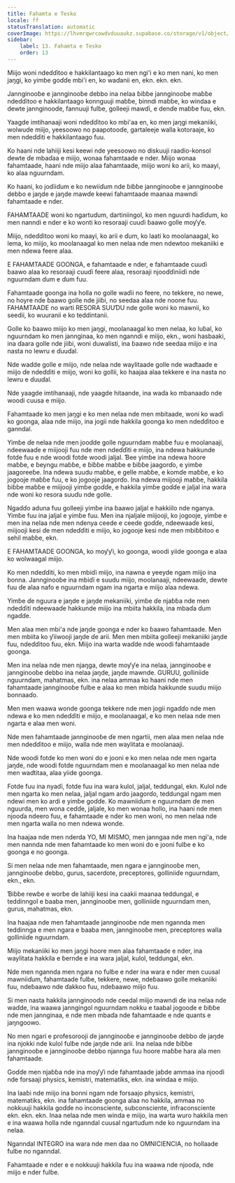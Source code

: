 ```yaml
---
title: Fahamta e Tesko
locale: ff
statusTranslation: automatic
coverImage: https://lhvmrqwrcowdvduuaukz.supabase.co/storage/v1/object/public/strapi-uploads/small_cover-educacion-fundamental.webp-2d51a7828a2b1309555be27f7e2a61a0.webp
sidebar:
    label: 13. Fahamta e Tesko
    order: 13
---
```

Miijo woni ndeɗɗitoo e hakkilantaago ko men ngi'i e ko men nani, ko men jaŋgi, ko yimɓe goɗɗe mbi'i en, ko waɗanii en, ekn. ekn. ekn.

Jannginooɓe e jannginooɓe debbo ina nelaa ɓiɓɓe jannginooɓe maɓɓe ndeɗɗitoo e hakkilantaago konnguuji maɓɓe, binndi maɓɓe, ko windaa e dewte jannginooɗe, fannuuji fulɓe, golleeji mawɗi, e denɗe maɓɓe fuu, ekn.

Yaagde imtihanaaji woni ndeɗɗitoo ko mbi'aa en, ko men jaŋgi mekaniiki, wolwude miijo, yeesoowo no paapotooɗe, gartaleeje walla kotoraaje, ko men ndeɗɗiti e hakkilantaago fuu.

Ko haani nde lahiiji kesi keewi nde yeesoowo no diskuuji raadio-konsol dewte ɗe mbaɗaa e miijo, wonaa fahamtaade e nder. Miijo wonaa fahamtaade, haani nde miijo alaa fahamtaade, miijo woni ko arii, ko maayi, ko alaa nguurndam.

Ko haani, ko joɗiiɗum e ko newiiɗum nde ɓiɓɓe jannginooɓe e jannginooɓe debbo e jaŋde e jaŋde mawɗe keewi fahamtaade maanaa mawndi fahamtaade e nder.

FAHAMTAADE woni ko ngartuɗum, dartiniingol, ko men nguurdi haɗiɗum, ko men nanndi e nder e ko wonti ko resoraaji cuuɗi ɓaawo golle moƴƴe.

Miijo, ndeɗɗitoo woni ko maayi, ko arii e ɗum, ko laati ko moolanaagal, ko lema, ko miijo, ko moolanaagal ko men nelaa nde men ndewtoo mekaniiki e men ndewa feere alaa.

E FAHAMTAADE GOONGA, e fahamtaade e nder, e fahamtaade cuuɗi ɓaawo alaa ko resoraaji cuuɗi feere alaa, resoraaji njooɗɗiniiɗi nde nguurndam ɗum e ɗum fuu.

Fahamtaade goonga ina holla no golle waɗii no feere, no tekkere, no newe, no hoyre nde ɓaawo golle nde jiiɓi, no seedaa alaa nde noone fuu. FAHAMTAADE no warti RESORA SUUƊU nde golle woni ko mawnii, ko seedii, ko wuuranii e ko teddintanii.

Golle ko ɓaawo miijo ko men jaŋgi, moolanaagal ko men nelaa, ko luɓal, ko nguurndam ko men jannginaa, ko men nganndi e miijo, ekn., woni hasbaaki, ina ɗaara golle nde jiiɓi, woni duwalisti, ina ɓaawo nde seedaa miijo e ina nasta no lewru e ɗuuɗal.

Nde waɗde golle e miijo, nde nelaa nde waylitaade golle nde waɗtaade e miijo ɗe ndeɗɗiti e miijo, woni ko gollii, ko haajaa alaa tekkere e ina nasta no lewru e ɗuuɗal.

Nde yaagde imtihanaaji, nde yaagde hitaande, ina waɗa ko mbanaaɗo nde woodi cuusa e miijo.

Fahamtaade ko men jaŋgi e ko men nelaa nde men mbitaade, woni ko waɗi ko goonga, alaa nde miijo, ina jogii nde hakkila goonga ko men ndeɗɗitoo e ganndal.

Yimɓe ɗe nelaa nde men jooɗde golle nguurndam maɓɓe fuu e moolanaaji, ndeewaaɗe e miijooji fuu nde men ndeɗɗiti e miijo, ina ndewa hakkunde fotde fuu e nde woodi fotde woodi jaljal. Ɓee yimɓe ina ndewa hoore maɓɓe, e ɓeyngu maɓɓe, e ɓiɓɓe maɓɓe e ɓiɓɓe jaagorɗo, e yimɓe jaagoreeɓe. Ina ndewa suudu maɓɓe, e gelle maɓɓe, e komɗe maɓɓe, e ko jogooje maɓɓe fuu, e ko jogooje jaagorɗo. Ina ndewa miijooji maɓɓe, hakkila ɓiɓɓe maɓɓe e miijooji yimɓe goɗɗe, e hakkila yimɓe goɗɗe e jaljal ina wara nde woni ko resora suuɗu nde golle.

Ngaɗɗo aduna fuu golleeji yimɓe ina ɓaawo jaljal e hakkiilo nde nganya. Yimɓe fuu ina jaljal e yimɓe fuu. Men ina njaljale miijooji, ko jogooje, yimɓe e men ina nelaa nde men ndenya ceede e ceede goɗɗe, ndeewaaɗe kesi, miijooji kesi ɗe men ndeɗɗiti e miijo, ko jogooje kesi nde men mbiɓɓitoo e sehil maɓɓe, ekn.

E FAHAMTAADE GOONGA, ko moƴƴi, ko goonga, woodi yiide goonga e alaa ko wolwaagal miijo.

Ko men ndeɗɗiti, ko men mbiɗi miijo, ina nawna e yeeyde ngam miijo ina bonna. Jannginooɓe ina mbiɗi e suudu miijo, moolanaaji, ndeewaaɗe, dewte fuu ɗe alaa nafo e nguurndam ngam ina ngarta e miijo alaa ndewa.

Yimɓe ɗe nguura e jaŋde e jaŋde mekaniiki, yimɓe ɗe njaɓɓa nde men ndeɗɗiti ndeewaaɗe hakkunde miijo ina mbiita hakkila, ina mbaɗa ɗum ngaɗɗe.

Men alaa men mbi'a nde jaŋde goonga e nder ko ɓaawo fahamtaade. Men men mbiita ko ƴiiwooji jaŋde ɗe arii. Men men mbiita golleeji mekaniiki jaŋde fuu, ndeɗɗitoo fuu, ekn. Miijo ina warta waɗde nde woodi fahamtaade goonga.

Men ina nelaa nde men njaŋga, dewte moƴƴe ina nelaa, jannginooɓe e jannginooɓe debbo ina nelaa jaŋde, jaŋde mawnde. GURUU, golliniiɗe nguurndam, mahatmas, ekn. ina nelaa ammaa ko haani nde men fahamtaade jannginooɓe fulɓe e alaa ko men mbiɗa hakkunde suudu miijo bonnaaɗo.

Men men waawa wonde goonga tekkere nde men jogii ngaɗɗo nde men ndewa e ko men ndeɗɗiti e miijo, e moolanaagal, e ko men nelaa nde men ngarta e alaa men woni.

Nde men fahamtaade jannginooɓe ɗe men ngartii, men alaa men nelaa nde men ndeɗɗitoo e miijo, walla nde men waylitata e moolanaaji.

Nde woodi fotde ko men woni do e jooni e ko men nelaa nde men ngarta jaŋde, nde woodi fotde nguurndam men e moolanaagal ko men nelaa nde men waɗtitaa, alaa yiide goonga.

Fotde fuu ina nyaɗi, fotde fuu ina wara kulol, jaljal, teddungal, ekn. Kulol nde men ngarta ko men nelaa, jaljal ngam ardo jaagorɗo, teddungal ngam men ndewi men ko ardi e yimɓe goɗɗe. Ko mawniiɗum e nguurndam ɗe men nguurda, men wona ceɗɗe, jaljale, ko men wonaa hollo, ina haani nde men njooɗa ndeero fuu, e fahamtaade e nder ko men woni, no men nelaa nde men ngarta walla no men ndewa wonde.

Ina haajaa nde men nderda YO, MI MISMO, men janngaa nde men ngi'a, nde men nannda nde men fahamtaade ko men woni do e jooni fulɓe e ko goonga e no goonga.

Si men nelaa nde men fahamtaade, men ngara e jannginooɓe men, jannginooɓe debbo, gurus, sacerdote, preceptores, golliniiɗe nguurndam, ekn., ekn.

Ɓiɓɓe rewɓe e worɓe ɗe lahiiji kesi ina caakii maanaa teddungal, e teddinngol e baaba men, jannginooɓe men, golliniiɗe nguurndam men, gurus, mahatmas, ekn.

Ina haajaa nde men fahamtaade jannginooɓe nde men ngannda men teddinnga e men ngara e baaba men, jannginooɓe men, preceptores walla golliniiɗe nguurndam.

Miijo mekaniiki ko men jaŋgi hoore men alaa fahamtaade e nder, ina waylitata hakkila e ɓernde e ina wara jaljal, kulol, teddungal, ekn.

Nde men ngannda men ngara no fulɓe e nder ina wara e nder men cuusal mawniiɗum, fahamtaade fulɓe, tekkere, newe, ndeɓaawo golle mekaniiki fuu, ndeɓaawo nde ɗakkoo fuu, ndeɓaawo miijo fuu.

Si men nasta hakkila jannginooɗo nde ceedal miijo mawndi ɗe ina nelaa nde waɗde, ina waawa janngingol nguurndam nokku e taabal jogooɗe e ɓiɓɓe nde men jannginaa, e nde men mbaɗa nde fahamtaade e nde quants e jaŋngoowo.

No men ngari e profesorooji ɗe jannginooɓe e jannginooɓe debbo ɗe jaŋde ina njokki nde kulol fulɓe nde jaŋde nde arii. Ina nelaa nde ɓiɓɓe jannginooɓe e jannginooɓe debbo njannga fuu hoore maɓɓe hara ala men fahamtaade.

Goɗɗe men njaɓɓa nde ina moƴƴi nde fahamtaade jaɓde ammaa ina njooɗi nde forsaaji physics, kemistri, matematiks, ekn. ina windaa e miijo.

Ina laaɓi nde miijo ina bonni ngam nde forsaajo physics, kemistri, matematiks, ekn. ina fahamtaade goonga alaa no hakkila, ammaa no nokkuuji hakkila goɗɗe no inconsciente, subconsciente, infraconsciente ekn. ekn. ekn. Inaa nelaa nde men winda e miijo, ina warta wuro hakkila men e ina waawa holla nde nganndal cuusal ngartuɗum nde ko nguurndam ina nelaa.

Nganndal INTEGRO ina wara nde men daa no OMNICIENCIA, no hollaade fulɓe no nganndal.

Fahamtaade e nder e e nokkuuji hakkila fuu ina waawa nde njooɗa, nde miijo e nder fulɓe.

